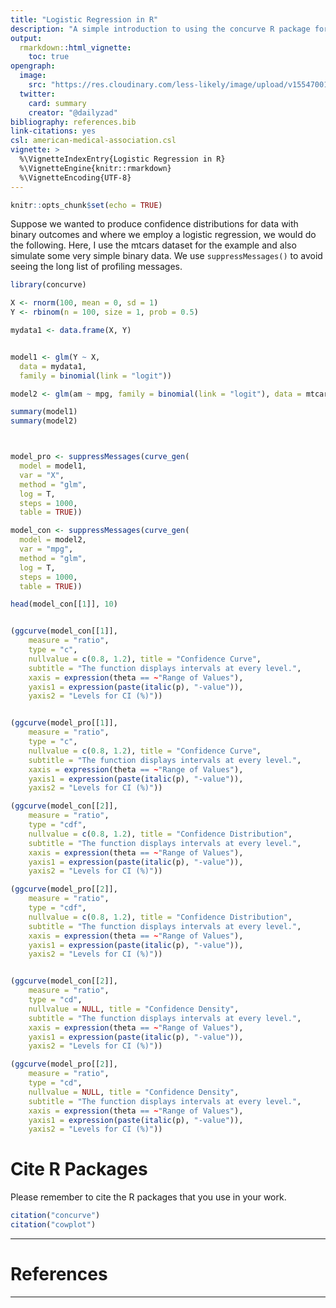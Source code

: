 ```yaml
---
title: "Logistic Regression in R"
description: "A simple introduction to using the concurve R package for logistic regression."
output: 
  rmarkdown::html_vignette:
    toc: true
opengraph:
  image: 
    src: "https://res.cloudinary.com/less-likely/image/upload/v1554700143/Site/Projects.jpg"
  twitter:
    card: summary
    creator: "@dailyzad"    
bibliography: references.bib
link-citations: yes
csl: american-medical-association.csl
vignette: >
  %\VignetteIndexEntry{Logistic Regression in R}
  %\VignetteEngine{knitr::rmarkdown}
  %\VignetteEncoding{UTF-8}
---
```


```r
knitr::opts_chunk$set(echo = TRUE)
```

Suppose we wanted to produce confidence distributions for data with binary outcomes and where we employ a logistic regression, we would do the following. Here, I use the mtcars dataset for the example and also simulate some very simple binary data. We use `suppressMessages()` to avoid seeing the long list of profiling messages.

```r
library(concurve)

X <- rnorm(100, mean = 0, sd = 1)
Y <- rbinom(n = 100, size = 1, prob = 0.5)

mydata1 <- data.frame(X, Y)


model1 <- glm(Y ~ X,
  data = mydata1,
  family = binomial(link = "logit"))

model2 <- glm(am ~ mpg, family = binomial(link = "logit"), data = mtcars)

summary(model1)
summary(model2)



model_pro <- suppressMessages(curve_gen(
  model = model1,
  var = "X",
  method = "glm",
  log = T,
  steps = 1000,
  table = TRUE))

model_con <- suppressMessages(curve_gen(
  model = model2,
  var = "mpg",
  method = "glm",
  log = T,
  steps = 1000,
  table = TRUE))

head(model_con[[1]], 10)


(ggcurve(model_con[[1]],
    measure = "ratio",
    type = "c",
    nullvalue = c(0.8, 1.2), title = "Confidence Curve",
    subtitle = "The function displays intervals at every level.",
    xaxis = expression(theta == ~"Range of Values"),
    yaxis1 = expression(paste(italic(p), "-value")),
    yaxis2 = "Levels for CI (%)"))


(ggcurve(model_pro[[1]],
    measure = "ratio",
    type = "c",
    nullvalue = c(0.8, 1.2), title = "Confidence Curve",
    subtitle = "The function displays intervals at every level.",
    xaxis = expression(theta == ~"Range of Values"),
    yaxis1 = expression(paste(italic(p), "-value")),
    yaxis2 = "Levels for CI (%)"))

(ggcurve(model_con[[2]],
    measure = "ratio",
    type = "cdf",
    nullvalue = c(0.8, 1.2), title = "Confidence Distribution",
    subtitle = "The function displays intervals at every level.",
    xaxis = expression(theta == ~"Range of Values"),
    yaxis1 = expression(paste(italic(p), "-value")),
    yaxis2 = "Levels for CI (%)"))

(ggcurve(model_pro[[2]],
    measure = "ratio",
    type = "cdf",
    nullvalue = c(0.8, 1.2), title = "Confidence Distribution",
    subtitle = "The function displays intervals at every level.",
    xaxis = expression(theta == ~"Range of Values"),
    yaxis1 = expression(paste(italic(p), "-value")),
    yaxis2 = "Levels for CI (%)"))


(ggcurve(model_con[[2]],
    measure = "ratio",
    type = "cd",
    nullvalue = NULL, title = "Confidence Density",
    subtitle = "The function displays intervals at every level.",
    xaxis = expression(theta == ~"Range of Values"),
    yaxis1 = expression(paste(italic(p), "-value")),
    yaxis2 = "Levels for CI (%)"))

(ggcurve(model_pro[[2]],
    measure = "ratio",
    type = "cd",
    nullvalue = NULL, title = "Confidence Density",
    subtitle = "The function displays intervals at every level.",
    xaxis = expression(theta == ~"Range of Values"),
    yaxis1 = expression(paste(italic(p), "-value")),
    yaxis2 = "Levels for CI (%)"))

```

# Cite R Packages

Please remember to cite the R packages that you use in your work.

```r
citation("concurve")
citation("cowplot")
```

* * * 

# References

* * * 